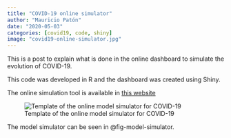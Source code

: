 ```yaml
---
title: "COVID-19 online simulator"
author: "Mauricio Patón"
date: "2020-05-03"
categories: [covid19, code, shiny]
image: "covid19-online-simulator.jpg"
---
```


This is a post to explain what is done in the online dashboard to simulate the 
evolution of COVID-19.

This code was developed in R and the dashboard was created using Shiny.

The online simulation tool is available in [this website](https://envbioprom.shinyapps.io/COVID19_Model_KU/)

![Template of the online model simulator for COVID-19](covid19-online-simulator.jpg){#fig-model-simulator}


The model simulator can be seen in @fig-model-simulator.
